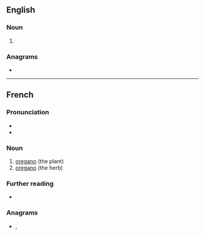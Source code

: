 ==English==

===Noun===
{{en-noun|-}}

# {{alt form|en|oregano||wild marjoram, ''[[Origanum vulgare]]''}}

===Anagrams===
* {{anagrams|en|a=aginor|Gainor|Girona|agrion|ignaro|oaring|onagri}}

----

==French==

===Pronunciation===
* {{fr-IPA}}
* {{audio|fr|LL-Q150 (fra)-WikiLucas00-origan.wav|Audio}}

===Noun===
{{fr-noun|m}}

# [[oregano]] (the plant)
# [[oregano]] (the herb)

===Further reading===
* {{R:TLFi}}

===Anagrams===
* {{l|fr|ignora}}, {{l|fr|rognai}}

{{C|fr|Mint family plants|Spices and herbs}}